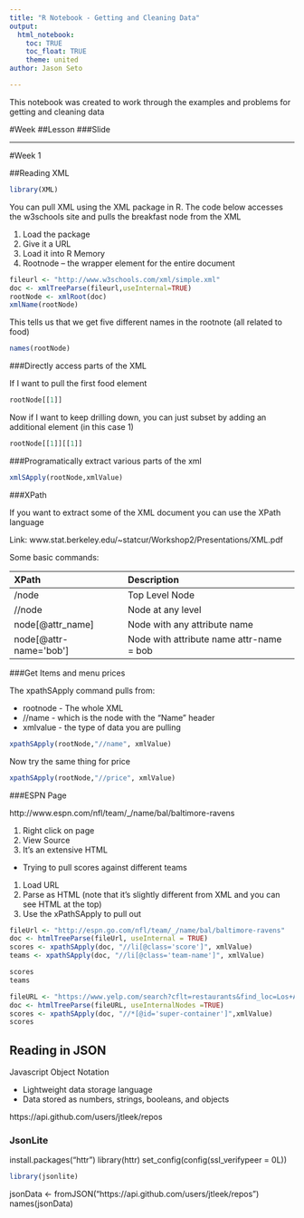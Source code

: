 ```yaml
---
title: "R Notebook - Getting and Cleaning Data"
output: 
  html_notebook:
    toc: TRUE
    toc_float: TRUE
    theme: united
author: Jason Seto

---
```

This notebook was created to work through the examples and problems for getting and cleaning data

#Week
##Lesson
###Slide

---

#Week 1

##Reading XML

<!-- install.packages("XML") -->

```r
library(XML)
```

You can pull XML using the XML package in R. The code below accesses the w3schools site and pulls the breakfast node from the XML

1. Load the package
2. Give it a URL
3. Load it into R Memory
4. Rootnode -- the wrapper element for the entire document

```r
fileurl <- "http://www.w3schools.com/xml/simple.xml"
doc <- xmlTreeParse(fileurl,useInternal=TRUE)
rootNode <- xmlRoot(doc)
xmlName(rootNode)
```

This tells us that we get five different names in the rootnote (all related to food)
```r
names(rootNode)
```

###Directly access parts of the XML

If I want to pull the first food element

```r
rootNode[[1]]
```

Now if I want to keep drilling down, you can just subset by adding an additional element (in this case 1)

```r
rootNode[[1]][[1]]
```

###Programatically extract various parts of the xml

```r
xmlSApply(rootNode,xmlValue)
```

###XPath

If you want to extract some of the XML document you can use the XPath language

Link: www.stat.berkeley.edu/~statcur/Workshop2/Presentations/XML.pdf

Some basic commands:

XPath                   Description
------------            ------------
/node                   Top Level Node
//node                  Node at any level
node[@attr_name]        Node with any attribute name
node[@attr-name='bob']  Node with attribute name attr-name = bob


###Get Items and menu prices

The xpathSApply command pulls from:

* rootnode - The whole XML
* //name   - which is the node with the "Name" header
* xmlvalue - the type of data you are pulling

```r
xpathSApply(rootNode,"//name", xmlValue)
```

Now try the same thing for price

```r
xpathSApply(rootNode,"//price", xmlValue)
```

###ESPN Page

http://www.espn.com/nfl/team/_/name/bal/baltimore-ravens

1. Right click on page
2. View Source
3. It's an extensive HTML

* Trying to pull scores against different teams

1. Load URL
2. Parse as HTML (note that it's slightly different from XML and you can see HTML at the top)
3. Use the xPathSApply to pull out 

```r
fileUrl <- "http://espn.go.com/nfl/team/_/name/bal/baltimore-ravens"
doc <- htmlTreeParse(fileUrl, useInternal = TRUE)
scores <- xpathSApply(doc, "//li[@class='score']", xmlValue)
teams <- xpathSApply(doc, "//li[@class='team-name']", xmlValue)

scores
teams
```


```r
fileURL <- "https://www.yelp.com/search?cflt=restaurants&find_loc=Los+Angeles%2C+CA"
doc <- htmlTreeParse(fileURL, useInternalNodes =TRUE)
scores <- xpathSApply(doc, "//*[@id='super-container']",xmlValue)
scores
```

## Reading in JSON

Javascript Object Notation

* Lightweight data storage language
* Data stored as numbers, strings, booleans, and objects

https://api.github.com/users/jtleek/repos


### JsonLite
install.packages("httr")
library(httr)
set_config(config(ssl_verifypeer = 0L))

```r
library(jsonlite)
```

jsonData <- fromJSON("https://api.github.com/users/jtleek/repos")
names(jsonData)
